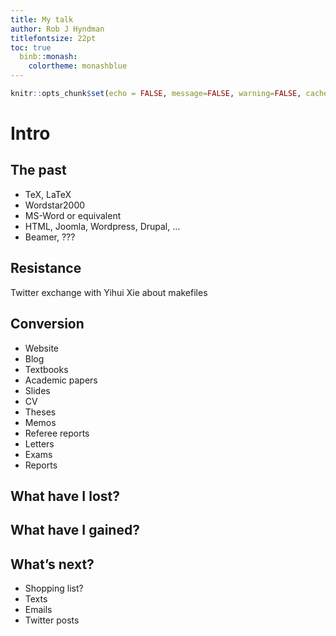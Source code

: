 ```yaml
---
title: My talk
author: Rob J Hyndman
titlefontsize: 22pt
toc: true
  binb::monash:
    colortheme: monashblue
---
```


```r
knitr::opts_chunk$set(echo = FALSE, message=FALSE, warning=FALSE, cache=TRUE, dev.args=list(bg=grey(0.9), pointsize=11))
```

# Intro

## The past

 * TeX, LaTeX
 * Wordstar2000
 * MS-Word or equivalent
 * HTML, Joomla, Wordpress, Drupal, ...
 * Beamer, ???

## Resistance

Twitter exchange with Yihui Xie about makefiles

## Conversion

  * Website
  * Blog
  * Textbooks
  * Academic papers
  * Slides
  * CV
  * Theses
  * Memos 
  * Referee reports
  * Letters
  * Exams
  * Reports

## What have I lost?

## What have I gained?

## What's next?

  * Shopping list?
  * Texts
  * Emails
  * Twitter posts

